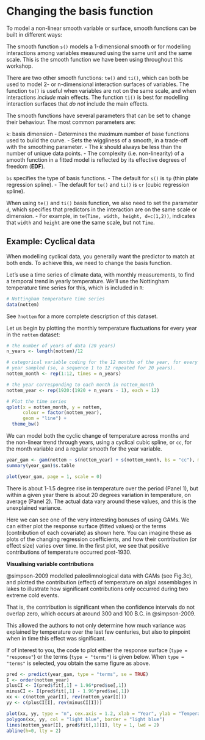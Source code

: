 # Changing the basis function

To model a non-linear smooth variable or surface, smooth functions can be built in different ways:

The smooth function `s()` models a 1-dimensional smooth or for modelling interactions among variables measured using the same unit and the same scale. This is the smooth function we have been using throughout this workshop.

There are two other smooth functions: `te()` and `ti()`, which can both be used to model 2- or n-dimensional interaction surfaces of variables. The function `te()` is useful when variables are not on the same scale, and when interactions _include_ main effects. The function `ti()` is best for modelling interaction surfaces that _do not_ include the main effects.

The smooth functions have several parameters that can be set to change their behaviour. The most common parameters are:

`k`: basis dimension
  - Determines the maximum number of base functions used to build the curve.
  - Sets the wiggliness of a smooth, in a trade-off with the smoothing parameter.
  - The $k$ should always be less than the number of unique data points.
  - The complexity (i.e. non-linearity) of a smooth function in a fitted model is reflected by its effective degrees of freedom (**EDF**).

`bs` specifies the type of basis functions.
  - The default for `s()` is `tp` (thin plate regression spline).
  - The default for `te()` and `ti()` is `cr` (cubic regression spline).

When using `te()` and `ti()` basis function, we also need to set the parameter `d`, which specifies that predictors in the interaction are on the same scale or dimension.
  - For example, in `te(Time, width, height, d=c(1,2))`, indicates that `width` and `height` are one the same scale, but not `Time`.

## Example: Cyclical data

When modelling cyclical data, you generally want the predictor to match at both ends. To achieve this, we need to change the basis function.

Let's use a time series of climate data, with monthly measurements, to find a temporal trend in yearly temperature. We'll use the Nottingham temperature time series for this, which is included in `R`:

```r
# Nottingham temperature time series
data(nottem)
```

:::explanation
See `?nottem` for a more complete description of this dataset.
:::

Let us begin by plotting the monthly temperature fluctuations for every year in the `nottem` dataset:

```r
# the number of years of data (20 years)
n_years <- length(nottem)/12

# categorical variable coding for the 12 months of the year, for every
# year sampled (so, a sequence 1 to 12 repeated for 20 years).
nottem_month <- rep(1:12, times = n_years)

# the year corresponding to each month in nottem_month
nottem_year <- rep(1920:(1920 + n_years - 1), each = 12)

# Plot the time series
qplot(x = nottem_month, y = nottem,
      colour = factor(nottem_year),
      geom = "line") +
  theme_bw()
```

We can model both the cyclic change of temperature across months and the non-linear trend through years, using a cyclical cubic spline, or `cc`, for the month variable and a regular smooth for the year variable.

```r
year_gam <- gam(nottem ~ s(nottem_year) + s(nottem_month, bs = "cc"), method = "REML")
summary(year_gam)$s.table
```

```r
plot(year_gam, page = 1, scale = 0)
```

There is about 1-1.5 degree rise in temperature over the period (Panel 1), but within a given year there is about 20 degrees variation in temperature, on average (Panel 2). The actual data vary around these values, and this is the unexplained variance.

Here we can see one of the very interesting bonuses of using GAMs. We can either plot the response surface (fitted values) or the terms (contribution of each covariate) as shown here. You can imagine these as plots of the changing regression coefficients, and how their contribution (or effect size) varies over time. In the first plot, we see that positive contributions of temperature occurred post-1930.


:::explanation
__Visualising variable contributions__

@simpson-2009 modelled paleolimnological data with GAMs (see Fig.3c), and plotted the contribution (effect) of temperature on algal assemblages in lakes to illustrate how significant contributions only occurred during two extreme cold events.

That is, the contribution is significant when the confidence intervals do not overlap zero, which occurs at around 300 and 100 B.C. in @simpson-2009.

This allowed the authors to not only determine how much variance was explained by temperature over the last few centuries, but also to pinpoint when in time this effect was significant.

If of interest to you, the code to plot either the response surface (`type = "response"`) or the terms (`type = "terms"`) is given below. When `type = "terms"` is selected, you obtain the same figure as above.

```r
pred <- predict(year_gam, type = "terms", se = TRUE)
I <- order(nottem_year)
plusCI <- I(pred$fit[,1] + 1.96*pred$se[,1])
minusCI <- I(pred$fit[,1] - 1.96*pred$se[,1])
xx <- c(nottem_year[I], rev(nottem_year[I]))
yy <- c(plusCI[I], rev(minusCI[I]))

plot(xx, yy, type = "n", cex.axis = 1.2, xlab = "Year", ylab = "Temperature")
polygon(xx, yy, col = "light blue", border = "light blue")
lines(nottem_year[I], pred$fit[,1][I], lty = 1, lwd = 2)
abline(h=0, lty = 2)
```

:::
